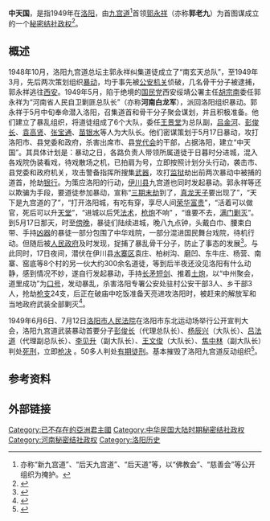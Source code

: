 {{Infobox Former Country
|native_name            = {{lang|zh|中天国}}
|conventional_long_name = 
|common_name            = 
|
|continent              = 亚洲
|region                 = 东亚
|country                = 中華民國
|era                    = 
|status                 = Unrecognized State
|status_text            = [[秘密结社政权|秘密结社政权]]
|empire                 = 
|government_type        = [[政教合一|政教合一]]<br>[[神权政治|神权政治]]<br>[[君主专制|君主专制]]
|
|life_span              = 
|
|year_start             = 1949年
|year_end               = 1949年
|
|year_exile_start       = 
|year_exile_end         = 
|
|event_start            = 
|date_start             = 05月
|event_end              = 
|date_end               = 05月17日
|
|event1                 = 
|date_event1            = 
|event2                 = 
|date_event2            = 
|event3                 = 
|date_event3            = 
|event4                 = 
|date_event4            = 
|
|event_pre              = 
|date_pre               = 
|event_post             = 
|date_post              = 
|

|
|p1                     = 中華民國
|flag_p1                = Flag of the Republic of China.svg
|
|s1                     = 中華民國
|flag_s1                = Flag of the Republic of China.svg
|
|image_flag             = Flag of None.svg
|flag                   = 
|flag_type              = 国旗
|
|image_coat             = Coats of arms of None.svg
|symbol                 = 
|symbol_type            = 国徽
|symbol_type_article    = 
|
|image_map              = 
|image_map_size         = 
|image_map_caption      = 
|
|capital                = 预定首都：[[洛阳|洛阳]]<br>根据地：[[File:Flag_of_the_Republic_of_China.svg|23px]] [[河南省|河南省]][[洛阳市|洛阳市]]
|capital_exile          = 
|latd =  |latm =  |latNS =  |longd =  |longm =  |longEW = 
|largest_city           = 
|
|national_motto         = 
|national_anthem        = 
|common_languages       = [[汉语|汉语]]
|demonym                = 
|religion               = [[九宫道|九宫道]]
|philosophy             = 
|currency               = [[银圆|银圆]]<br>[[金圆券|金圆券]]<br>[[人民币|人民币（CNY／RMB）]]
|currency_code          = 
|
|title_leader           = 国家最高领导人
|leader1                = [[皇帝|皇帝]] [[郭永祥|郭永祥（郭老九）]]
|year_leader1           = 1949年5月
|leader2                = 
|year_leader2           = 
|leader3                = 
|year_leader3           = 
|leader4                = 
|year_leader4           = 
|
|title_representative   = 国家元首
|representative1        = [[皇帝|皇帝]] [[郭永祥|郭永祥（郭老九）]]
|year_representative1   = 1949年5月
|representative2        = 
|year_representative2   = 
|representative3        = 
|year_representative3   = 
|representative4        = 
|year_representative4   = 
|
|title_deputy           = 政府首脑
|deputy1                = 
|year_deputy1           = 
|deputy2                = 
|year_deputy2           = 
|deputy3                = 
|year_deputy3           = 
|deputy4                = 
|year_deputy4           = 
|
|legislature            = 
|house1                 = 
|house2                 = 
|
|stat_year1             = 
|stat_area1             = 
|stat_pop1              = 
|stat_year2             = 
|stat_area2             = 
|stat_pop2              = 
|stat_year3             = 
|stat_area3             = 
|stat_pop3              = 
|stat_year4             = 
|stat_area4             = 
|stat_pop4              = 
|stat_year5             = 
|stat_area5             = 
|stat_pop5              = 
|footnotes              = 
|
|utc_offset             = +8
|cctld                  = 
|calling_code           = 
|today                  = {{CHN}}
}}

'''中天国'''，是指1949年在[[洛阳|洛阳]]，由[[九宫道|九宫道]]<ref>亦称“新九宫道”、“后天九宫道”、“后天道”等，以“佛教会”、“慈善会”等公开组织为掩护。</ref>首领[[郭永祥|郭永祥]]（亦称'''郭老九'''）为首图谋成立的一个[[秘密结社政权|秘密结社政权]]<ref name="本书课题组／著；贺明洲／主编">{{cite book zh | language = zh-hans | author = 本书课题组／著；贺明洲／主编 | title = 《荡涤尘埃：新中国反邪教斗争》>第三章 邪教的罪恶>第四节 对抗政府和法律，妄图建立邪教帝国>一 组织暴乱，阴谋建立邪教帝国>九宫道暴乱，妄图建立“中天国” | format =  | url = http://book.xuexi365.com/ebook/detail_11593321.html | date = 2001年12月第1版 | publisher = 郑州大学出版社 | location = 郑州 | id = ISBN 7-81048-540-1 | accessdate = 2001年12月第1次印刷 | pages = 第150页 | deadurl = yes | archiveurl = https://archive.is/20130911054256/http://book.xuexi365.com/ebook/detail_11593321.html | archivedate = 2013-09-11 }}</ref>。

== 概述 ==
1948年10月，洛阳九宫道总坛主郭永祥纠集道徒成立了“南玄天总队”，至1949年3月，先后两次策划组织[[暴动|暴动]]，均于事先被[[公安机关|公安机关]]侦破，几名骨干分子被逮捕，郭永祥逃往[[西安|西安]]。1949年5月，陷于绝境的[[国民党|国民党]]西安绥靖公署主任[[胡宗南|胡宗南]]委任郭永祥为“河南省人民自卫剿匪总队长”（亦称'''河南白龙军'''），派回洛阳组织暴动。郭永祥于5月中旬奉命潜入洛阳，召集道首和骨干分子聚会谋划，并且积极准备。他们建立了暴乱组织，将道徒组成了6个大队，委任[[王景堂|王景堂]]为总队副，[[吕金河|吕金河]]、[[彭俊长|彭俊长]]、[[袁高贤|袁高贤]]、[[张宝通|张宝通]]、[[苗银水|苗银水]]等人为大队长。他们密谋策划于5月17日暴动，攻打洛阳市、县党委和政府，杀害出席市、县[[党代会|党代会]]的干部，占据洛阳，建立“中天国”。其具体计划是：暴动之日，各路负责人带领所属道徒于日暮时分进城，混入各戏院伪装看戏，待戏散场之机，已拍肩为号，立即按照计划分头行动，袭击市、县党委和政府机关，攻击警备指挥所搜集[[武器|武器]]，攻打[[监狱|监狱]]劫出前两次暴动中被捕的道首，抢劫[[银行|银行]]。为策应洛阳的行动，[[伊川县|伊川县]]九宫道也同时发起暴动。郭永祥等还以欺骗为手段，要道徒参加暴动，宣称“[[三期末劫|三期末劫]]到了，[[真龙天子|真龙天子]]要出现了”，“天下是九宫道的了”，“打开洛阳城，有吃有穿，享尽人间[[荣华富贵|荣华富贵]]”，“活着可以做官，死后可以升[[天堂|天堂]]”，“进城以后凭[[法术|法术]]，[[枪炮|枪炮]]不响” ，“谁要不去，[[满门剿灭|满门剿灭]]”。到5月17日那天，时至[[傍晚|傍晚]]，暴徒们陆续进城，晚八九点钟，头戴白巾、腰束白带、手持[[凶器|凶器]]的暴徒一部分包围了中华戏院，一部分混进国民舞台戏院，待机行动。但随后被[[人民政府|人民政府]]及时发现，捉捕了暴乱骨干分子，防止了事态的发展<ref name="谭松林 彭邦富／主编">{{cite book zh | language = zh-hans | author = 谭松林 彭邦富／主编 | title = 《中国秘密社会：第七卷·当代会道门、当代黑社会组织》>第二章 垂死挣扎：建国初期反动会道门的疯狂破坏活动>第四节 策动暴乱 公开对抗>三、九宫道暴乱 | format =  | url = http://book.xuexi365.com/ebook/detail_11019880.html | date = 2002年10月第1版 | publisher = 福建人民出版社 | location = 福州 | id = ISBN 7-211-04179-X | accessdate = 2002年10月第1次印刷 | pages = 第48－49页 | archive-date = 2015-01-03 | archive-url = https://web.archive.org/web/20150103190249/http://book.xuexi365.com/ebook/detail_11019880.html | dead-url = yes }}</ref>。与此同时，17日夜间，潜伏在伊川县[[水寨区|水寨区]]袁庄、柏树沟、磨凹、东牛庄、杨营、南寨、窑底等8个村的另一伙大约300余名道徒，等到后半夜还没见洛阳有什么动静，感到情况不妙，遂自行发起暴动，手持[[长矛|长矛]][[短剑|短剑]]、推着[[土炮|土炮]]，以“中州聚会，道里成功”为[[口号|口号]]，发动暴乱，杀害洛阳专署公安处驻村公安干部3人、乡干部3人，抢劫[[枪支|枪支]]24支，后正在破庙中吃饭准备天亮进攻洛阳时，被赶来的解放军和当地政府武装全部剿灭<ref>{{cite web | language = zh-hans | publisher = 洛阳晚报电子版>A05版：洛阳·社会 | title = 九宫道暴动：“皇帝梦”一夜破灭 | url = http://lywb.lyd.com.cn/html/2008-04/04/content_397141.htm | author = 记者：邓德洪；通讯员：马少龙／文；记者：赵朝军／图 | date = 2008年4月4日 | accessdate = 2008年4月4日 | archive-date = 2008年4月8日 | archive-url = https://web.archive.org/web/20080408125501/http://lywb.lyd.com.cn/html/2008-04/04/content_397141.htm | dead-url = no }}</ref>。

1949年6月6日、7月12日[[河南省人民法院列表|洛阳市人民法院]]在洛阳市东北运动场举行公开宣判大会，洛阳九宫道武装暴动首要分子[[彭俊长|彭俊长]]（代理总队长）、[[杨辰兴|杨辰兴]]（大队长）、[[吕法道|吕法道]]（代理副总队长）、[[李见升|李见升]]（副大队长）、[[王文俊|王文俊]]（大队长）、[[焦中林|焦中林]]（副大队长）判处[[死刑|死刑]]，立即[[枪决|枪决]] 。50多人判处[[有期徒刑|有期徒刑]]。基本摧毁了洛阳九宫道反动组织<ref>{{cite web | language = zh-hans | publisher = 凤凰网>博报>亚修的博客 | title = 洛阳九宫道覆灭纪实 | url = http://blog.ifeng.com/article/5806900.html | author = 作者：李健虎 | date = 2010年6月11日 | accessdate = 2010年6月11日 | deadurl = yes | archiveurl = https://web.archive.org/web/20160304205122/http://blog.ifeng.com/article/5806900.html | archivedate = 2016年3月4日 }}</ref>。

== 参考资料 ==
{{Reflist}}

== 外部链接 ==

[[Category:已不存在的亞洲君主國|Category:已不存在的亞洲君主國]]
[[Category:中华民国大陆时期秘密结社政权|Category:中华民国大陆时期秘密结社政权]]
[[Category:河南秘密结社政权|Category:河南秘密结社政权]]
[[Category:洛阳历史|Category:洛阳历史]]